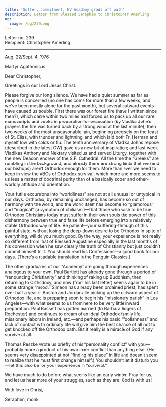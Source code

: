 ```yaml
---
title: 'Suffer, commitment, NV Academy grads off path'
description: Letter from Blessed Seraphim to Christopher Amerling.
og:
  image: /og/239.png
---
```


<div style={{textAlign:'right', fontFamily:'monospace'}}>Letter no. 239</div>
<div style={{textAlign:'left', fontFamily:'monospace'}}>Recipient: Christopher Amerling</div>

---

Aug. 22/Sept. 4, 1976

Martyr Agathonicus

Dear Christopher,

Greetings in our Lord Jesus Christ.

Please forgive our long silence. We have had a quiet summer as far as people is concerned (no one has come for more than a few weeks, and we’ve been mostly alone for the past month), but several outward events have caused us trouble. First there was our forest fire (have I written since then?), which came within two miles and forced us to pack up all our rare manuscripts and books in preparation for evacuation (by Vladika John’s prayers the fire was turned back by a strong wind at the last minute); then two weeks of the most unseasonable rain, beginning precisely on the feast of St. Elias, with thunder and lightning, and which laid both Fr. Herman and myself low with colds or flu. The tenth anniversary of Vladika Johns repose (described in the latest OW) gave us a new bit of inspiration; and last week Vladikas Anthony and Nektary visited us and served Liturgy, together with the new Deacon Andrew of the S.F. Cathedral. All the time the “Greeks” are rumbling in the background, and already there are strong hints that we (and our bishops) aren’t Orthodox enough for them. More than ever we need to keep in view the ABCs of Orthodox survival, which more and more seems to us less a matter of doctrinal purity than of a basically sober and other-worldly attitude and orientation.

Your futile excursions into “worldliness” are not at all unusual or untypical in our days. Orthodox, by remaining unchanged, has become so out of harmony with the world, and the world itself has become so “glamorous” and “magical” (a symptom of chiliasm!)—that those who wish to be true Orthodox Christians today must suffer in their own souls the power of this disharmony between true and false life before emerging into a relatively stable Orthodox way of life. Be patient—your suffering-through of this painful state, without losing the deep-down desire to be Orthodox in spite of everything, will do you much good. By the way, your experience is not really so different from that of Blessed Augustine especially in the last months of his conversion when he saw clearly the truth of Christianity but just couldn’t commit himself to it. You should read his Confessions—a good book for our days. (There’s a readable translation in the Penguin Classics.)

The other graduates of our “Academy” are going through experiences analogous to your own. Paul Bartlett has already gone through a period of “renouncing Christianity” and thinking of raking up Buddhism, then returning to Orthodoxy, and now (from his last letter) seems again to be in some strange “mood.” Simeon has already been ordained priest, has spent over half a year in Boston and Jordanville picking up the outward aspect of Orthodox life, and is preparing soon to begin his “missionary parish” in Los Angeles—with what seems to us from here to be very little inward preparation. Paul Bassett has gotten married (to Barbara Rogers of Rochester) and continues to dream of an ideal Orthodox family life, missionary labors in Ireland, etc.—and perhaps his basic “foolishness” and lack of contact with ordinary life will give him the best chance of all not to get knocked off the Orthodox path. But it really is a miracle of God if any survive at all.

Thomas Reszke wrote us briefly of his “personality conflict” with you—probably more a product of his own inner conflict than anything else. (He seems very disappointed at not “finding his place” in life and doesn’t seem to realize that he must first change himself.) You shouldn’t let it disturb you—let this also be for your experience in “survival.”

We have much to do before what seems like an early winter. Pray for us, and let us hear more of your struggles, such as they are. God is with us!

With love in Christ,

Seraphim, monk